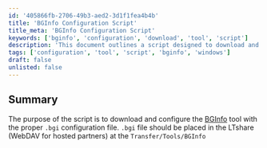 ```yaml
---
id: '405866fb-2706-49b3-aed2-3d1f1fea4b4b'
title: 'BGInfo Configuration Script'
title_meta: 'BGInfo Configuration Script'
keywords: ['bginfo', 'configuration', 'download', 'tool', 'script']
description: 'This document outlines a script designed to download and configure the BGInfo tool, ensuring the proper .bgi configuration file is placed in the designated LTshare directory for optimal usage.'
tags: ['configuration', 'tool', 'script', 'bginfo', 'windows']
draft: false
unlisted: false
---
```

## Summary

The purpose of the script is to download and configure the [BGInfo](https://learn.microsoft.com/en-us/sysinternals/downloads/bginfo) tool with the proper `.bgi` configuration file. `.bgi` file should be placed in the LTshare (WebDAV for hosted partners) at the `Transfer/Tools/BGInfo`












